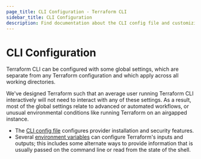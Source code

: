 ```yaml
---
page_title: CLI Configuration - Terraform CLI
sidebar_title: CLI Configuration
description: Find documentation about the CLI config file and customizing Terraform environment variables.
---
```


# CLI Configuration

Terraform CLI can be configured with some global settings, which are separate
from any Terraform configuration and which apply across all working directories.

We've designed Terraform such that an average user running Terraform CLI
interactively will not need to interact with any of these settings. As a result,
most of the global settings relate to advanced or automated workflows, or
unusual environmental conditions like running Terraform on an airgapped
instance.

- The [CLI config file](/cli/config/config-file) configures provider
  installation and security features.
- Several [environment variables](/cli/config/environment-variables) can
  configure Terraform's inputs and outputs; this includes some alternate ways to
  provide information that is usually passed on the command line or read from
  the state of the shell.
